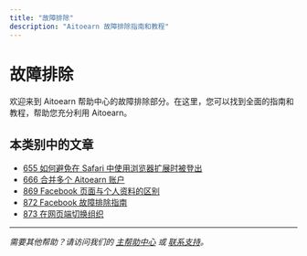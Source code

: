 ```yaml
---
title: "故障排除"
description: "Aitoearn 故障排除指南和教程"
---
```


# 故障排除

欢迎来到 Aitoearn 帮助中心的故障排除部分。在这里，您可以找到全面的指南和教程，帮助您充分利用 Aitoearn。

## 本类别中的文章

- [655 如何避免在 Safari 中使用浏览器扩展时被登出](655-如何-避免-在-Safari-中-使用-浏览器-扩展-时-被-登出)
- [666 合并多个 Aitoearn 账户](666-合并-多个-Aitoearn-账户)
- [869 Facebook 页面与个人资料的区别](869-Facebook-页面-与-个人资料-的-区别)
- [872 Facebook 故障排除指南](872-Facebook-故障排除-指南)
- [873 在网页端切换组织](873-在-网页端-切换-组织)

---

*需要其他帮助？请访问我们的 [主帮助中心](/en/帮助-中心) 或 [联系支持](mailto:hello@aitoearn.com)。*
